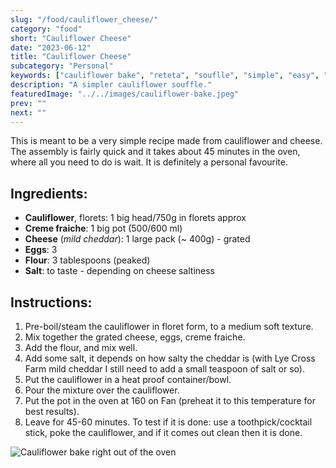 ```yaml
---
slug: "/food/cauliflower_cheese/"
category: "food"
short: "Cauliflower Cheese"
date: "2023-06-12"
title: "Cauliflower Cheese"
subcategory: "Personal"
keywords: ["cauliflower bake", "reteta", "souflle", "simple", "easy", "cheese", "cauliflower", "baked", "recipe", "food", "salty", "cheddar", "ingredients", "fast", "mild cheddar", "lye cross farm", "creme fraiche", "egg", "cauliflower cheese"]
description: "A simpler cauliflower souffle."
featuredImage: "../../images/cauliflower-bake.jpeg"
prev: ""
next: ""
---
```


This is meant to be a very simple recipe made from cauliflower and cheese. The assembly is fairly quick and it takes about 45 minutes in the oven, where all you need to do is wait. It is definitely a personal favourite.

## Ingredients:
- **Cauliflower**, florets: 1 big head/750g in florets approx
- **Creme fraiche**: 1 big pot (500/600 ml)
- **Cheese** (*mild cheddar*): 1 large pack (~ 400g) - grated
- **Eggs**: 3
- **Flour**: 3 tablespoons (peaked)
- **Salt**: to taste - depending on cheese saltiness

## Instructions:
1. Pre-boil/steam the cauliflower in floret form, to a medium soft texture.
3. Mix together the grated cheese, eggs, creme fraiche. 
4. Add the flour, and mix well.
5. Add some salt, it depends on how salty the cheddar is (with Lye Cross Farm mild cheddar I still need to add a small teaspoon of salt or so).
6. Put the cauliflower in a heat proof container/bowl.
7. Pour the mixture over the cauliflower.
8. Put the pot in the oven at 160 on Fan (preheat it to this temperature for best results).
9. Leave for 45-60 minutes. To test if it is done: use a toothpick/cocktail stick, poke the cauliflower, and if it comes out clean then it is done.

![Cauliflower bake right out of the oven](../../images/cauliflower-bake.jpeg)